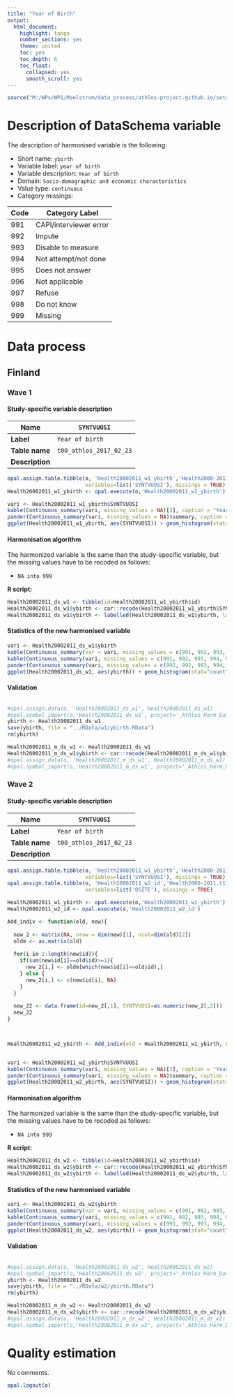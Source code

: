 ```yaml
---
title: "Year of Birth"
output:
  html_document:
    highlight: tango
    number_sections: yes
    theme: united
    toc: yes
    toc_depth: 6
    toc_float:
      collapsed: yes
      smooth_scroll: yes
---
```

  
<!-- ########################################################## --> 

<!-- # Installation, loading packages -->
<!-- **R script:** -->

```r
source("M:/WPs/WP1/Maelstrom/data_process/athlos-project.github.io/setup_iago.r")
```
<!-- ########################################################## --> 




# Description of DataSchema variable

The description of harmonised variable is the following:

* Short name: `ybirth`
* Variable label: `year of birth`
* Variable description: `Year of birth`
* Domain: `Socio-demographic and economic characteristics`
* Value type: `continuous`
* Category missings: 

**Code** | **Category Label**
----| ------------------
991 | CAPI/interviewer error
992 | Impute
993 | Disable to measure
994 | Not attempt/not done
995 | Does not answer
996 | Not applicable
997 | Refuse
998 | Do not know
999 | Missing

# Data process

## Finland


### Wave 1 

#### Study-specific variable description

| **Name** | `SYNTVUOSI` |
|----------|------------|
| **Label** | `Year of birth` |
| **Table name** | `t00_athlos_2017_02_23` |
| **Description** |  |

```r
opal.assign.table.tibble(o, 'Health20002011_w1_ybirth','Health2000-2011.t00_athlos_2017_02_23',
                         variables=list('SYNTVUOSI'), missings = TRUE)
Health20002011_w1_ybirth <- opal.execute(o,'Health20002011_w1_ybirth')
```

```r
vari <- Health20002011_w1_ybirth$SYNTVUOSI
kable(Continuous_summary(vari, missing_values = NA)[3], caption = "Year of birth") 
pander(Continuous_summary(vari, missing_values = NA)$summary, caption = "Summary")
ggplot(Health20002011_w1_ybirth, aes(SYNTVUOSI)) + geom_histogram(stat="count", fill="steelblue") + xlab("Year of birth") + ylab("Frequency") 
```

#### Harmonisation algorithm
The harmonized variable is the same than the study-specific variable, but the missing values have to be recoded as follows:

* `NA into 999`

**R script:**

```r
Health20002011_ds_w1 <- tibble(id=Health20002011_w1_ybirth$id)
Health20002011_ds_w1$ybirth <- car::recode(Health20002011_w1_ybirth$SYNTVUOSI, "NA=999")
Health20002011_ds_w1$ybirth <- labelled(Health20002011_ds_w1$ybirth, labels = c("Missing"=999, "Do not know"=998, "Refuse"=997, "Not applicable"=996, "Does not answer"=995,  "Not attempt not done"=994, "Disable to measure"=993, "Impute"=992, "CAPI interviewer error"=991))
```

#### Statistics of the new harmonised variable
```r
vari <- Health20002011_ds_w1$ybirth
kable(Continuous_summary(var = vari, missing_values = c(991, 992, 993, 994, 995, 996, 997, 998, 999))[3], caption = "Year of birth")
kable(Continuous_summary(vari, missing_values = c(991, 992, 993, 994, 995, 996, 997, 998, 999))[2], caption = "Values")
pander(Continuous_summary(vari, missing_values = c(991, 992, 993, 994, 995, 996, 997, 998, 999))$summary, caption = "Summary")
ggplot(Health20002011_ds_w1, aes(ybirth)) + geom_histogram(stat="count", fill="steelblue") + xlab("Year of birth") + ylab("Frequency")
```

#### Validation
```r
```





```r
#opal.assign.data(o, 'Health20002011_ds_w1', Health20002011_ds_w1)
#opal.symbol_import(o,'Health20002011_ds_w1', project='_Athlos_Harm_Dataset')
ybirth <- Health20002011_ds_w1
save(ybirth, file = "../RData/w1/ybirth.RData")
rm(ybirth)

Health20002011_m_ds_w1 <- Health20002011_ds_w1
Health20002011_m_ds_w1$ybirth <- car::recode(Health20002011_m_ds_w1$ybirth, "c(991, 992, 993, 994, 995, 996, 997,998, 999)=NA")
#opal.assign.data(o, 'Health20002011_m_ds_w1', Health20002011_m_ds_w1)
#opal.symbol_import(o,'Health20002011_m_ds_w1', project='_Athlos_Harm_Dataset')
```







### Wave 2 

#### Study-specific variable description

| **Name** | `SYNTVUOSI` |
|----------|------------|
| **Label** | `Year of birth` |
| **Table name** | `t00_athlos_2017_02_23` |
| **Description** |  |

```r
opal.assign.table.tibble(o, 'Health20002011_w1_ybirth','Health2000-2011.t00_athlos_2017_02_23',
                         variables=list('SYNTVUOSI'), missings = TRUE)
opal.assign.table.tibble(o, 'Health20002011_w2_id','Health2000-2011.t11_athlos_2017_02_27',
                         variables=list('OSITE'), missings = TRUE)
```


```r
Health20002011_w1_ybirth <- opal.execute(o,'Health20002011_w1_ybirth')
Health20002011_w2_id <- opal.execute(o,'Health20002011_w2_id')

Add_indiv <- function(old, new){
  
  new_2 <- matrix(NA, nrow = dim(new)[1], ncol=dim(old)[2])
  oldm <- as.matrix(old)
  
  for(i in 1:length(new$id)){
    if(sum(new$id[i]==old$id)>=1){
      new_2[i,] <- oldm[which(new$id[i]==old$id),]
    } else {
      new_2[i,] <- c(new$id[i], NA)
    }
  }
  
  new_22 <- data.frame(id=new_2[,1], SYNTVUOSI=as.numeric(new_2[,2]))
  new_22
}



Health20002011_w2_ybirth <- Add_indiv(old = Health20002011_w1_ybirth, new = Health20002011_w2_id)


vari <- Health20002011_w2_ybirth$SYNTVUOSI
kable(Continuous_summary(vari, missing_values = NA)[3], caption = "Year of birth") 
pander(Continuous_summary(vari, missing_values = NA)$summary, caption = "Summary")
ggplot(Health20002011_w2_ybirth, aes(SYNTVUOSI)) + geom_histogram(stat="count", fill="steelblue") + xlab("Year of birth") + ylab("Frequency") 
```

#### Harmonisation algorithm
The harmonized variable is the same than the study-specific variable, but the missing values have to be recoded as follows:

* `NA into 999`

**R script:**

```r
Health20002011_ds_w2 <- tibble(id=Health20002011_w2_ybirth$id)
Health20002011_ds_w2$ybirth <- car::recode(Health20002011_w2_ybirth$SYNTVUOSI, "NA=999")
Health20002011_ds_w2$ybirth <- labelled(Health20002011_ds_w2$ybirth, labels = c("Missing"=999, "Do not know"=998, "Refuse"=997, "Not applicable"=996, "Does not answer"=995,  "Not attempt not done"=994, "Disable to measure"=993, "Impute"=992, "CAPI interviewer error"=991))
```

#### Statistics of the new harmonised variable
```r
vari <- Health20002011_ds_w2$ybirth
kable(Continuous_summary(var = vari, missing_values = c(991, 992, 993, 994, 995, 996, 997, 998, 999))[3], caption = "Year of birth")
kable(Continuous_summary(vari, missing_values = c(991, 992, 993, 994, 995, 996, 997, 998, 999))[2], caption = "Values")
pander(Continuous_summary(vari, missing_values = c(991, 992, 993, 994, 995, 996, 997, 998, 999))$summary, caption = "Summary")
ggplot(Health20002011_ds_w2, aes(ybirth)) + geom_histogram(stat="count", fill="steelblue") + xlab("Year of birth") + ylab("Frequency") + xlim(1900, 1980)
```

#### Validation
```r
```





```r

#opal.assign.data(o, 'Health20002011_ds_w2', Health20002011_ds_w2)
#opal.symbol_import(o,'Health20002011_ds_w2', project='_Athlos_Harm_Dataset')
ybirth <- Health20002011_ds_w2
save(ybirth, file = "../RData/w2/ybirth.RData")
rm(ybirth)

Health20002011_m_ds_w2 <- Health20002011_ds_w2
Health20002011_m_ds_w2$ybirth <- car::recode(Health20002011_m_ds_w2$ybirth, "c(991, 992, 993, 994, 995, 996, 997,998, 999)=NA")
#opal.assign.data(o, 'Health20002011_m_ds_w2', Health20002011_m_ds_w2)
#opal.symbol_import(o,'Health20002011_m_ds_w2', project='_Athlos_Harm_Dataset')
```



# Quality estimation
No comments.


```r
opal.logout(o)
```
